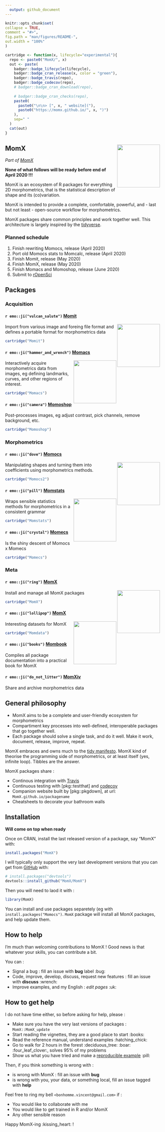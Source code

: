 ```yaml
---
  output: github_document
---
```


<!-- README.md is generated from README.Rmd. Please edit that file -->

```r
knitr::opts_chunk$set(
collapse = TRUE,
comment = "#>",
fig.path = "man/figures/README-",
out.width = "100%"
)
```

```r
cartridge <- function(x, lifecycle="experimental"){
  repo <- paste0("MomX/", x)
  out <- paste(
    badger::badge_lifecycle(lifecycle),
    badger::badge_cran_release(x, color = "green"),
    badger::badge_travis(repo),
    badger::badge_codecov(repo),
    # badger::badge_cran_download(repo),
    
    # badger::badge_cran_checks(repo),
    paste0(
      paste0("\n\n> [", x, " website]("),
      paste0("https://momx.github.io/", x, ")")
    ),
    sep=" "
  )
  cat(out)
}
```

## MomX <a href='http://momx.github.io/MomX'><img src='man/figures/logo.png' align="right" height="139" /></a>

*Part of [MomX](https://momx.github.io/MomX/)*

**None of what follows will be ready before end of April 2020 !!!**

MomX is an ecosystem of R packages for everything 2D morphometrics, that
is the statistical description of shape and its (co)variation. 

MomX is
intended to provide a complete, comfortable, powerful, and - last but
not least - open-source workflow for morphometrics.

MomX packages share common principles and work together well. This
architecture is largely inspired by the
[tidyverse](https://tidyverse.org).

### Planned schedule

1. Finish rewriting Momocs, release (April 2020)
2. Port old Momocs stats to Momcalc, release (April 2020)
3. Finish Momit, release (May 2020)
4. Finish MomX, release (May 2020)
5. Finish Momacs and Momoshop, release (June 2020)
6. Submit to [rOpenSci](https://ropensci.org/)

## Packages
### Acquisition

#### `r emo::ji("vulcan_salute")` [Momit](https://github.com/MomX/Momit)

<a href='http://momx.github.io/Momit'><img src='https://github.com/MomX/Momit/blob/master/man/figures/logo.png' align="right" height="139" /></a>

Import from various image and foreing file format and defines a portable format for morphometrics data

```r
cartridge("Momit")
```

#### `r emo::ji("hammer_and_wrench")` [Momacs](https://github.com/MomX/Momacs)

<a href='http://momx.github.io/Momacs'><img src='https://github.com/MomX/Momacs/blob/master/man/figures/logo.png' align="right" height="139" /></a>

Interactively acquire morphometrics data from images, eg defining landmarks, curves, and other regions of interest.

```r
cartridge("Momacs")
```

#### `r emo::ji("camera")` [Momoshop](https://github.com/MomX/Momoshop)

Post-processes images, eg adjust contrast, pick channels, remove background, etc.

```r
cartridge("Momoshop")
```

### Morphometrics
#### `r emo::ji("dove")` [Momocs](https://github.com/MomX/Momocs)
<a href='http://momx.github.io/Momocs2'><img src='https://github.com/MomX/Momocs2/blob/master/man/figures/logo.png' align="right" height="139" /></a>

Manipulating shapes and turning them into coefficients using morphometrics methods.

```r
cartridge("Momocs2")
```


#### `r emo::ji("pill")` [Momstats](https://github.com/MomX/Momstats)

<a href='http://momx.github.io/Momstats'><img src='https://github.com/MomX/Momstats/blob/master/man/figures/logo.png' align="right" height="139" /></a>

Wraps sensible statistics methods for morphometrics in a consistent grammar

```r
cartridge("Momstats")
```

#### `r emo::ji("crystal")` [Momecs](https://github.com/MomX/Momecs)
Is the shiny descent of Momocs x Momecs

```r
cartridge("Momecs")
```

### Meta
#### `r emo::ji("ring")` [MomX](https://github.com/MomX/MomX)

<a href='http://momx.github.io/MomX'><img src='https://github.com/MomX/MomX/blob/master/man/figures/logo.png' align="right" height="139" /></a>

Install and manage all MomX packages

```r
cartridge("MomX")
```

#### `r emo::ji("lollipop")` [MomX](https://github.com/MomX/Momdata)

<a href='http://momx.github.io/Momdata'><img src='https://github.com/MomX/Momdata/blob/master/man/figures/logo.png' align="right" height="139" /></a>

Interesting datasets for MomX

```r
cartridge("Momdata")
```

#### `r emo::ji("books")` [Mombook](https://github.com/MomX/Momocs)

Compiles all package documentation into a practical book for MomX

#### `r emo::ji("do_not_litter")` [MomXiv](https://github.com/MomX/MomXiv)

Share and archive morphometrics data


## General philosophy
* MomX aims to be a complete and user-friendly ecosystem for morphometrics
* Compartiment key processes into well-defined, interoperable packages that go together well.
* Each package should solve a single task, and do it well. Make it work, document, release, improve, repeat.

MomX embraces and owns much to the [tidy manifesto](https://cran.r-project.org/web/packages/tidyverse/vignettes/manifesto.html). MomX kind of theorise the programming side of morphometrics, or at least itself (yes, infinite loop). Tibbles are the answer.

MomX packages share :

* Continous integration with [Travis](travis-ci.org/)
* Continuous testing with [pkg::testthat] and [codecov](https://codecov.io)
* Companion website built by [pkg::pkgdown], at url: `MomX.github.io/packagename`
* Cheatsheets to decorate your bathroom walls


## Installation
__Will come on top when ready__

Once on CRAN, install the last released version of a package, say "MomX" with:

``` r
install.packages("MomX")
```

I will typically only support the very last development versions that you can get from [GitHub](https://github.com/) with:

``` r
# install.packages("devtools")
devtools::install_github("MomX/MomX")
```

Then you will need to laod it with :

```r
library(MomX)
```

You can install and use packages separetely (eg with `install.packages("Momocs")`. `MomX` package will install all MomX packages, and help update them.

## How to help
I'm much than welcoming contributions to MomX ! Good news is that whatever your skills, you can contribute a bit.

You can :

* Signal a bug : fill an issue with __bug__ label :bug:
* Code, improve, develop, discuss, request new features : fill an issue with __discuss__ :wrench:
* Improve examples, and my English : _edit pages_ :uk:

## How to get help
I do not have time either, so before asking for help, please :

* Make sure you have the very last versions of packages : `MomX::MomX_update`
* Start reading the vignettes, they are a good place to start :books:
* Read the reference manual, understand examples :hatching_chick:
* Go to walk for 2 hours in the forest :deciduous_tree: :boar: :four_leaf_clover:, solves 95% of my problems
* Show us what you have tried and make a [reproducible example](https://stackoverflow.com/questions/5963269/how-to-make-a-great-r-reproducible-example) :pill:

Then, if you think something is wrong with :

* is wrong with MomX : fill an issue with __bug__
* is wrong with you, your data, or something local, fill an issue tagged with __help__

Feel free to ring my bell `<bonhomme.vincent@gmail.com>` if :

* You would like to collaborate with me
* You would like to get trained in R and/or MomX
* Any other sensible reason

Happy MomX-ing :kissing_heart: !

